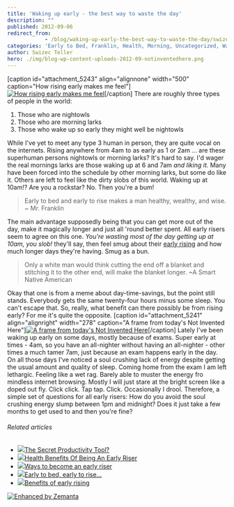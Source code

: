 ```yaml
---
title: 'Waking up early - the best way to waste the day'
description: ""
published: 2012-09-06
redirect_from: 
            - /blog/waking-up-early-the-best-way-to-waste-the-day/swizec/5237
categories: 'Early to Bed, Franklin, Health, Morning, Uncategorized, Waking up early'
author: Swizec Teller
hero: ./img/blog-wp-content-uploads-2012-09-notinventedhere.png
---
```

\[caption id="attachment_5243" align="alignnone" width="500" caption="How rising early makes me feel"][![How rising early makes me feel](http://swizec.com/blog/wp-content/uploads/2012/09/nothingproductiveallday.gif "How rising early makes me feel")](./img/blog-wp-content-uploads-2012-09-nothingproductiveallday.gif)\[/caption] There are roughly three types of people in the world:

1. Those who are nightowls
2. Those who are morning larks
3. Those who wake up so early they might well be nightowls

While I've yet to meet any type 3 human in person, they are quite vocal on the internets. Rising anywhere from 4am to as early as 1 or 2am ... are these superhuman persons nightowls or morning larks? It's hard to say. I'd wager the real mornings larks are those waking up at 6 and 7am _and liking it._ Many have been forced into the schedule by other morning larks, but some do like it. Others are left to feel like the dirty slobs of this world. Waking up at 10am!? Are you a rockstar? No. Then you're a bum!

> Early to bed and early to rise makes a man healthy, wealthy, and wise. ~ Mr. Franklin

The main advantage supposedly being that you can get more out of the day, make it magically longer and just all 'round better spent. All early risers seem to agree on this one. _You're wasting most of the day getting up at 10am, you slob!_ they'll say, then feel smug about their [early rising](http://en.wikipedia.org/wiki/Waking_up_early "Waking up early") and how much longer days they're having. Smug as a bun.

> Only a white man would think cutting the end off a blanket and stitching it to the other end, will make the blanket longer. ~A Smart Native American

Okay that one is from a meme about day-time-savings, but the point still stands. Everybody gets the same twenty-four hours minus some sleep. You can't escape that. So, really, what benefit can there possibly be from rising early? For me it's quite the opposite. \[caption id="attachment_5241" align="alignright" width="278" caption="A frame from today's Not Invented Here"][![A frame from today's Not Invented Here](./img/blog-wp-content-uploads-2012-09-notinventedhere.png "A frame from today's Not Invented Here")](http://notinventedhe.re/on/2012-9-6)\[/caption] Lately I've been waking up early on some days, mostly because of exams. Super early at times - 4am, so you have an all-nighter without having an all-nighter - other times a much tamer 7am, just because an exam happens early in the day. On all those days I've noticed a soul crushing lack of energy despite getting the usual amount and quality of sleep. Coming home from the exam I am left lethargic. Feeling like a wet rag. Barely able to muster the energy fro mindless internet browsing. Mostly I will just stare at the bright screen like a doped out fly. Click click. Tap tap. Click. Occasionally I drool. Therefore, a simple set of questions for all early risers: How do you avoid the soul crushing energy slump between 1pm and midnight? Does it just take a few months to get used to and then you're fine?

###### Related articles

- [![](http://i.zemanta.com/110492815_80_80.jpg)](http://inspiredidiot.wordpress.com/2012/09/06/the-secret-productivity-tool/)[The Secret Productivity Tool?](http://inspiredidiot.wordpress.com/2012/09/06/the-secret-productivity-tool/)
- [![](http://i.zemanta.com/noimg_122_80_80.jpg)](http://mytechnologyworld9.blogspot.com/2012/08/health-benefits-of-being-early-riser.html)[Health Benefits Of Being An Early Riser](http://mytechnologyworld9.blogspot.com/2012/08/health-benefits-of-being-early-riser.html)
- [![](http://i.zemanta.com/108088656_80_80.jpg)](http://makeyourmarkonlife.wordpress.com/2012/08/21/ways-to-become-an-early-riser/)[Ways to become an early riser](http://makeyourmarkonlife.wordpress.com/2012/08/21/ways-to-become-an-early-riser/)
- [![](http://i.zemanta.com/103128170_80_80.jpg)](http://dreamhuntress.wordpress.com/2012/07/28/early-to-bed-early-to-rise/)[Early to bed, early to rise...](http://dreamhuntress.wordpress.com/2012/07/28/early-to-bed-early-to-rise/)
- [![](http://i.zemanta.com/103743589_80_80.jpg)](http://harikrishnamurthy.wordpress.com/2012/07/31/benefits-of-early-rising/)[Benefits of early rising](http://harikrishnamurthy.wordpress.com/2012/07/31/benefits-of-early-rising/)

[![Enhanced by Zemanta](http://img.zemanta.com/zemified_e.png?x-id=3bf0a351-4f26-4517-aec7-3ef9a9f1bdc8)](http://www.zemanta.com/?px "Enhanced by Zemanta")